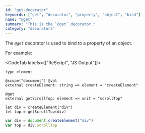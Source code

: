 ```yaml
---
id: "get-decorator"
keywords: ["get", "decorator", "property", "object", "bind"]
name: "@get"
summary: "This is the `@get` decorator."
category: "decorators"
---
```


The `@get` decorator is used to bind to a property of an object.

For example:

<CodeTab labels={["ReScript", "JS Output"]}>

```res
type element

@scope("document") @val
external createElement: string => element = "createElement"

@get
external getScrollTop: element => unit = "scrollTop"

let div = createElement("div")
let top = getScrollTop(div)
```

```js
var div = document.createElement("div")
var top = div.scrollTop
```

</CodeTab>


